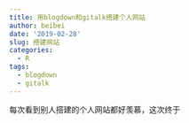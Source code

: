 ```yaml
---
title: 用blogdown和gitalk搭建个人网站
author: beibei
date: '2019-02-28'
slug: 搭建网站
categories:
  - R
tags:
  - blogdown
  - gitalk
---
```


每次看到别人搭建的个人网站都好羡慕，这次终于
